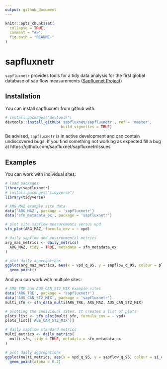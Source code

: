 ```yaml
---
output: github_document
---
```


<!-- README.md is generated from README.Rmd. Please edit that file -->

```r
knitr::opts_chunk$set(
  collapse = TRUE,
  comment = "#>",
  fig.path = "README-"
)
```

# sapfluxnetr

`sapfluxnetr` provides tools for a tidy data analysis for the first global
database of sap flow measurements
([Sapfluxnet Project](http://sapfluxnet.creaf.cat/app))

## Installation

You can install sapfluxnetr from github with:

```r
# install.packages("devtools")
devtools::install_github('sapfluxnet/sapfluxnetr', ref = 'master',
                         build_vignettes = TRUE)
```

Be advised, `sapfluxnetr` is in active development and can contain undiscovered
bugs. If you find something not working as expected fill a bug at
https://github.com/sapfluxnet/sapfluxnetr/issues

## Examples

You can work with individual sites:

```r
# load packages
library(sapfluxnetr)
# install.packages("tidyverse")
library(tidyverse)

# ARG_MAZ example site data
data('ARG_MAZ', package = 'sapfluxnetr')
data('sfn_metadata_ex', package = 'sapfluxnetr')

# plot site sapflow measurements versus vpd
sfn_plot(ARG_MAZ, formula_env = ~ vpd)

# daily sapflow and environmental metrics
arg_maz_metrics <- daily_metrics(
  ARG_MAZ, tidy = TRUE, metadata = sfn_metadata_ex
)

# plot daily aggregations
ggplot(arg_maz_metrics, aes(x = vpd_q_95, y = sapflow_q_95, colour = pl_code)) +
  geom_point()
```

And you can work with multiple sites:

```r
# ARG_TRE and AUS_CAN_ST2_MIX example sites
data('ARG_TRE', package = 'sapfluxnetr')
data('AUS_CAN_ST2_MIX', package = 'sapfluxnetr')
multi_sfn <- sfn_data_multi(ARG_TRE, ARG_MAZ, AUS_CAN_ST2_MIX)

# plotting the individual sites. It creates a list of plots
plots_list <- sfn_plot(multi_sfn, formula_env = ~ vpd)
plots_list[['AUS_CAN_ST2_MIX']]

# daily sapflow standard metrics
multi_metrics <- daily_metrics(
  multi_sfn, tidy = TRUE, metadata = sfn_metadata_ex
)

# plot daily aggregations
ggplot(multi_metrics, aes(x = vpd_q_95, y = sapflow_q_95, colour = si_code)) +
  geom_point(alpha = 0.2)
```

